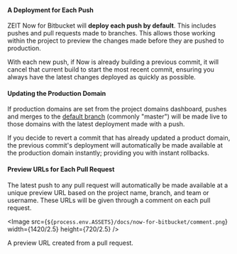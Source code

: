 
#### A Deployment for Each Push

ZEIT Now for Bitbucket will **deploy each push by default**. This includes pushes and pull requests made to branches. This allows those working within the project to preview the changes made before they are pushed to production.

With each new push, if Now is already building a previous commit, it will cancel that current build to start the most recent commit, ensuring you always have the latest changes deployed as quickly as possible.

#### Updating the Production Domain

If production domains are set from the project domains dashboard, pushes and merges to the [default branch](https://confluence.atlassian.com/bitbucket/branching-a-repository-223217999.html#BranchingaRepository-branching_modelThebranchingmodel) (commonly "master") will be made live to those domains with the latest deployment made with a push.

If you decide to revert a commit that has already updated a product domain, the previous commit's deployment will automatically be made available at the production domain instantly; providing you with instant rollbacks.

#### Preview URLs for Each Pull Request

The latest push to any pull request will automatically be made available at a unique preview URL based on the project name, branch, and team or username. These URLs will be given through a comment on each pull request.

<Image
  src={`${process.env.ASSETS}/docs/now-for-bitbucket/comment.png`}
  width={1420/2.5}
  height={720/2.5}
/>
<Caption style={{marginTop: '-40px'}}>A preview URL created from a pull request.</Caption>
